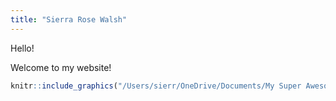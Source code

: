 ---
title: "Sierra Rose Walsh"
---

Hello!

Welcome to my website!


```{r}
knitr::include_graphics("/Users/sierr/OneDrive/Documents/My Super Awesome Cool Website/spaulding.jpg")
```


